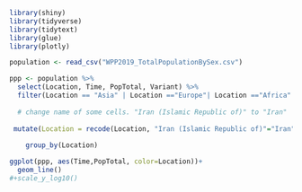 

```r
library(shiny)
library(tidyverse)
library(tidytext)
library(glue)
library(plotly)
```



```r
population <- read_csv("WPP2019_TotalPopulationBySex.csv")
```


```r
ppp <- population %>%
  select(Location, Time, PopTotal, Variant) %>%
  filter(Location == "Asia" | Location =="Europe"| Location =="Africa"| Location =="North America"| Location =="South America"| Location =="Oceania"| Location =="India"| Location =="United States of America"| Location =="China"| Location =="Canada"| Location == "Iran (Islamic Republic of)", Variant=="Medium") %>%
  
  # change name of some cells. "Iran (Islamic Republic of)" to "Iran"
  
 mutate(Location = recode(Location, "Iran (Islamic Republic of)"="Iran")) %>%
 
    group_by(Location)
```


```r
ggplot(ppp, aes(Time,PopTotal, color=Location))+
  geom_line()
#+scale_y_log10()
```

